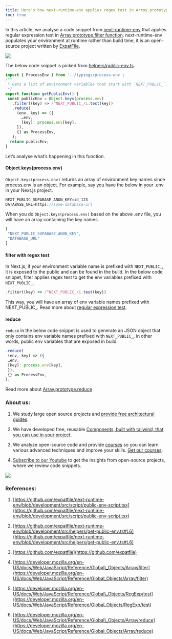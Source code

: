 ```yaml
---
title: Here's how next-runtime-env applies regex test in Array.prototype.filter()
toc: true
---
```


In this article, we analyse a code snippet from [next-runtime-env](https://github.com/expatfile/next-runtime-env/tree/development) that applies regular expression test in [Array.prototype.filter function](https://developer.mozilla.org/en-US/docs/Web/JavaScript/Reference/Global_Objects/Array/filter). next-runtime-env populates your environment at runtime rather than build time, it is an open-source project written by [ExpatFile](https://github.com/expatfile).

![](https://cdn-images-1.medium.com/max/1600/1*wdfQ-HSFuWe0MpAm31TAZw.png)

The below code snippet is picked from [helpers/public-env.ts](https://github.com/expatfile/next-runtime-env/blob/development/src/helpers/get-public-env.ts#L6).

```ts
import { ProcessEnv } from '../typings/process-env';
/**
 * Gets a list of environment variables that start with `NEXT_PUBLIC_`.
 */
export function getPublicEnv() {
 const publicEnv = Object.keys(process.env)
   .filter((key) => /^NEXT_PUBLIC_/i.test(key))
   .reduce(
     (env, key) => ({
       …env,
       [key]: process.env[key],
     }),
     {} as ProcessEnv,
   );
  return publicEnv;
}
```

Let’s analyse what’s happening in this function.

#### Object.keys(process.env)

`Object.keys(process.env)` returns an array of environment key names since process.env is an object. For example, say you have the below in your .env in your Next.js project.

```ts
NEXT_PUBLIC_SUPABASE_ANON_KEY=id_123
DATABASE_URL=https://some-database-url
```

When you do `Object.keys(process.env)` based on the above .env file, you will have an array containing the key names.

```ts
[
 "NEXT_PUBLIC_SUPABASE_ANON_KEY",
 "DATABASE_URL"
]
```

#### filter with regex test

In Next.js, if your environment variable name is prefixed with `NEXT_PUBLIC_`, it is exposed to the public and can be found in the build. In the below code snippet, filter applies regex test to get the env variables prefixed with `NEXT_PUBLIC_`.

```ts
.filter((key) => /^NEXT_PUBLIC_/i.test(key))
```

This way, you will have an array of env variable names prefixed with NEXT\_PUBLIC\_. Read more about [regular expression test](https://developer.mozilla.org/en-US/docs/Web/JavaScript/Reference/Global_Objects/RegExp/test).

#### reduce

`reduce` in the below code snippet is used to generate an JSON object that only contains env variable names prefixed with `NEXT_PUBLIC_`, in other words, public env variables that are exposed in build.

```ts
.reduce(
 (env, key) => ({
 …env,
 [key]: process.env[key],
 }),
 {} as ProcessEnv,
);
```

Read more about [Array.prototype.reduce](https://developer.mozilla.org/en-US/docs/Web/JavaScript/Reference/Global_Objects/Array/reduce)

### About us:

1. We study large open source projects and [provide free architectural guides](https://app.thinkthroo.com/architecture). 
    
2. We have developed free, reusable [Components, built with tailwind, that you can use in your project](https://thinkthroo.com/components).
    
3. We analyze open-source code and provide [courses](https://app.thinkthroo.com/best-practices) so you can learn various advanced techniques and improve your skills. [Get our courses](https://app.thinkthroo.com/best-practices).
    
4. [Subscribe to our Youtube](https://www.youtube.com/@thinkthroo) to get the insights from open-source projects, where we review code snippets.
    

![](https://cdn-images-1.medium.com/max/1600/0*NxFtbdT-jz_GGi2N.png)

### References:

1. [https://github.com/expatfile/next-runtime-env/blob/development/src/script/public-env-script.tsx](https://github.com/expatfile/next-runtime-env/blob/development/src/script/public-env-script.tsx)
    
2. [https://github.com/expatfile/next-runtime-env/blob/development/src/helpers/get-public-env.ts#L6](https://github.com/expatfile/next-runtime-env/blob/development/src/helpers/get-public-env.ts#L6)
    
3. [https://github.com/expatfile](https://github.com/expatfile)
    
4. [https://developer.mozilla.org/en-US/docs/Web/JavaScript/Reference/Global\_Objects/Array/filter](https://developer.mozilla.org/en-US/docs/Web/JavaScript/Reference/Global_Objects/Array/filter)
    
5. [https://developer.mozilla.org/en-US/docs/Web/JavaScript/Reference/Global\_Objects/RegExp/test](https://developer.mozilla.org/en-US/docs/Web/JavaScript/Reference/Global_Objects/RegExp/test)
    
6. [https://developer.mozilla.org/en-US/docs/Web/JavaScript/Reference/Global\_Objects/Array/reduce](https://developer.mozilla.org/en-US/docs/Web/JavaScript/Reference/Global_Objects/Array/reduce)